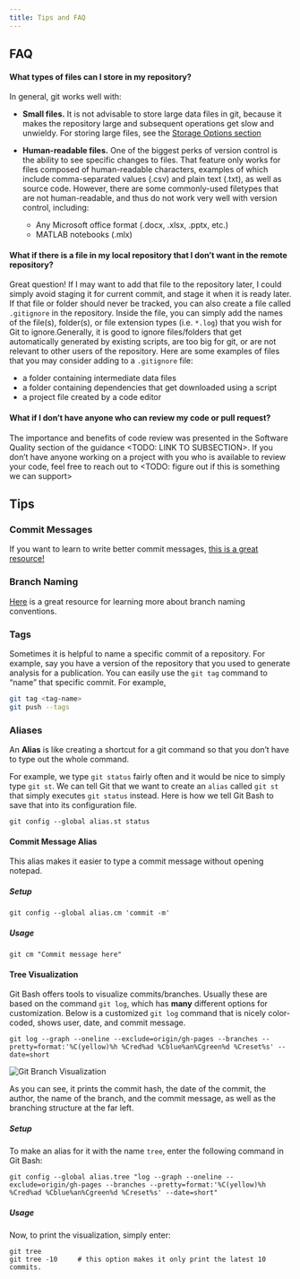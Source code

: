 ```yaml
---
title: Tips and FAQ
---
```


## FAQ

#### What types of files can I store in my repository?
In general, git works well with:

* __Small files.__ It is not advisable to store large data files in git, because it makes the repository large and subsequent operations get slow and unwieldy. For storing large files, see the [Storage Options section](../data-management/storage-options.qmd)
* __Human-readable files.__  One of the biggest perks of version control is the ability to see specific changes to files.
That feature only works for files composed of human-readable characters, examples of which include comma-separated values (.csv) and plain text (.txt), as well as source code.
However, there are some commonly-used filetypes that are not human-readable, and thus do not work very well with version control, including:

  * Any Microsoft office format (.docx, .xlsx, .pptx, etc.)
  * MATLAB notebooks (.mlx)

#### What if there is a file in my local repository that I don’t want in the remote repository?
Great question!
If I may want to add that file to the repository later, I could simply avoid staging it for current commit, and stage it when it is ready later.
If that file or folder should never be tracked, you can also create a file called `.gitignore` in the repository.
Inside the file, you can simply add the names of the file(s), folder(s), or file extension types (i.e. `*.log`) that you wish for Git to ignore.Generally, it is good to ignore files/folders that get automatically generated by existing scripts, are too big for git, or are not relevant to other users of the repository.  Here are some examples of files that you may consider adding to a `.gitignore` file:

* a folder containing intermediate data files
* a folder containing dependencies that get downloaded using a script
* a project file created by a code editor


#### What if I don’t have anyone who can review my code or pull request?
The importance and benefits of code review was presented in the Software Quality section of the guidance <TODO: LINK TO SUBSECTION>.
If you don’t have anyone working on a project with you who is available to review your code, feel free to reach out to <TODO: figure out if this is something we can support>

## Tips

### Commit Messages

If you want to learn to write better commit messages, [this is a great resource!](https://www.freecodecamp.org/news/how-to-write-better-git-commit-messages/)

### Branch Naming

[Here](https://medium.com/@abhay.pixolo/naming-conventions-for-git-branches-a-cheatsheet-8549feca2534) is a great resource for learning more about branch naming conventions.

### Tags

Sometimes it is helpful to name a specific commit of a repository.  For example, say you have a version of the repository that you used to generate analysis for a publication.  You can easily use the `git tag` command to "name" that specific commit.  For example,

```bash
git tag <tag-name>
git push --tags
```

### Aliases

An __Alias__ is like creating a shortcut for a git command so that you don't have to type out the whole command.  

For example, we type `git status` fairly often and it would be nice to simply type `git st`.  We can tell Git that we want to create an `alias` called `git st` that simply executes `git status` instead.  Here is how we tell Git Bash to save that into its configuration file.

```
git config --global alias.st status
```

#### Commit Message Alias

This alias makes it easier to type a commit message without opening notepad.  

##### Setup

```
git config --global alias.cm 'commit -m'
```

##### Usage

```
git cm "Commit message here"
```

#### Tree Visualization

Git Bash offers tools to visualize commits/branches.  Usually these are based on the command `git log`, which has __many__ different options for customization.  Below is a customized `git log` command that is nicely color-coded, shows user, date, and commit message.

```
git log --graph --oneline --exclude=origin/gh-pages --branches --pretty=format:'%C(yellow)%h %Cred%ad %Cblue%an%Cgreen%d %Creset%s' --date=short
```
![Git Branch Visualization](../../images/git-tree-visualization.png)\

As you can see, it prints the commit hash, the date of the commit, the author, the name of the branch, and the commit message, as well as the branching structure at the far left.

##### Setup

To make an alias for it with the name `tree`, enter the following command in Git Bash:

```
git config --global alias.tree "log --graph --oneline --exclude=origin/gh-pages --branches --pretty=format:'%C(yellow)%h %Cred%ad %Cblue%an%Cgreen%d %Creset%s' --date=short"
```

##### Usage

Now, to print the visualization, simply enter:

```
git tree
git tree -10     # this option makes it only print the latest 10 commits.
```


